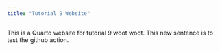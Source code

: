 ```yaml
---
title: "Tutorial 9 Website"
---
```


This is a Quarto website for tutorial 9 woot woot. This new sentence is to test the github action.
